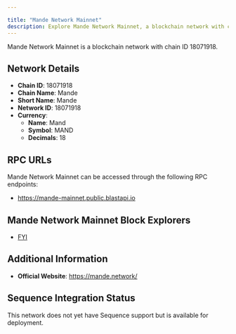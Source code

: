 ```yaml
---

title: "Mande Network Mainnet"
description: Explore Mande Network Mainnet, a blockchain network with chain ID 18071918. Learn about its native currency, Mand, and how to interact with the network.
---
```




Mande Network Mainnet is a blockchain network with chain ID 18071918.

## Network Details

- **Chain ID**: 18071918
- **Chain Name**: Mande
- **Short Name**: Mande
- **Network ID**: 18071918
- **Currency**: 
  - **Name**: Mand
  - **Symbol**: MAND
  - **Decimals**: 18

## RPC URLs

Mande Network Mainnet can be accessed through the following RPC endpoints:

- https://mande-mainnet.public.blastapi.io

## Mande Network Mainnet Block Explorers

- [FYI](https://dym.fyi/r/mande)

## Additional Information

- **Official Website**: https://mande.network/

## Sequence Integration Status

This network does not yet have Sequence support but is available for deployment.

